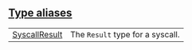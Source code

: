 
## [Type aliases](./core-starknet-type_aliases)

| | |
|:---|:---|
| [SyscallResult](./core-starknet-SyscallResult) | The `Result`  type for a syscall. |
